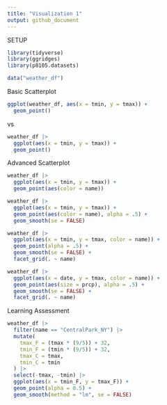 ```yaml
---
title: "Visualization 1"
output: github_document
---
```


SETUP
```r
library(tidyverse)
library(ggridges)
library(p8105.datasets)
```

```r
data("weather_df")
```

Basic Scatterplot
```r
ggplot(weather_df, aes(x = tmin, y = tmax)) +
  geom_point()
```
vs
```r
weather_df |>
  ggplot(aes(x = tmin, y = tmax)) + 
  geom_point()
```

Advanced Scatterplot
```r
weather_df |> 
  ggplot(aes(x = tmin, y = tmax)) + 
  geom_point(aes(color = name))
```
```r
weather_df |> 
  ggplot(aes(x = tmin, y = tmax)) + 
  geom_point(aes(color = name), alpha = .5) +
  geom_smooth(se = FALSE)
```
```r
weather_df |> 
  ggplot(aes(x = tmin, y = tmax, color = name)) + 
  geom_point(alpha = .5) +
  geom_smooth(se = FALSE) + 
  facet_grid(. ~ name)
```
```r
weather_df |> 
  ggplot(aes(x = date, y = tmax, color = name)) + 
  geom_point(aes(size = prcp), alpha = .5) +
  geom_smooth(se = FALSE) + 
  facet_grid(. ~ name)
```
Learning Assessment
```r
weather_df |> 
  filter(name == "CentralPark_NY") |> 
  mutate(
    tmax_F = (tmax * (9/5)) + 32,
    tmin_F = (tmin * (9/5)) + 32,
    tmax_C = tmax,
    tmin_C = tmin
  ) |> 
  select(-tmax, -tmin) |> 
  ggplot(aes(x = tmin_F, y = tmax_F)) +
  geom_point(alpha = 0.5) + 
  geom_smooth(method = "lm", se = FALSE)
```


